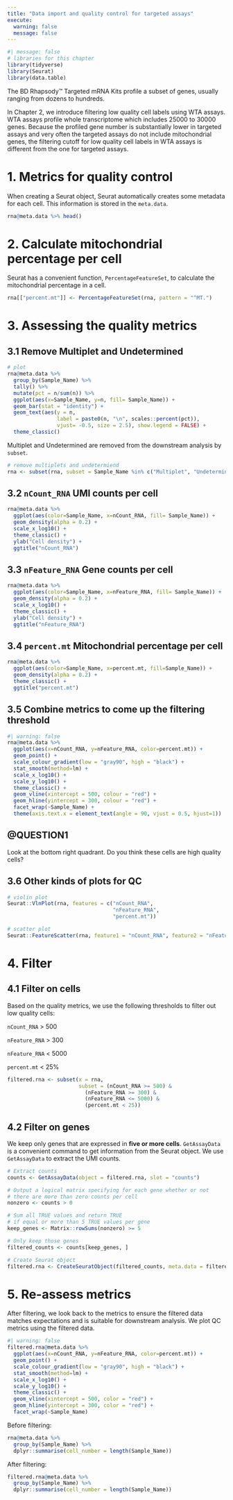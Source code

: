 ```yaml
---
title: "Data import and quality control for targeted assays"
execute:
  warning: false
  message: false
---
```


```r
#| message: false
# libraries for this chapter
library(tidyverse)
library(Seurat)
library(data.table)
```

The BD Rhapsody™ Targeted mRNA Kits profile a subset of genes, usually ranging from dozens to hundreds.

In Chapter 2, we introduce filtering low quality cell labels using WTA assays. WTA assays profile whole transcriptome which includes 25000 to 30000 genes. Because the profiled gene number is substantially lower in targeted assays and very often the targeted assays do not include mitochondrial genes, the filtering cutoff for low quality cell labels in WTA assays is different from the one for targeted assays.

# 1. Metrics for quality control

When creating a Seurat object, Seurat automatically creates some metadata for each cell. This information is stored in the `meta.data`.

```r
rna@meta.data %>% head()
```

# 2. Calculate mitochondrial percentage per cell

Seurat has a convenient function, `PercentageFeatureSet`, to calculate the mitochondrial percentage in a cell.

```r
rna[["percent.mt"]] <- PercentageFeatureSet(rna, pattern = "^MT.")
```

# 3. Assessing the quality metrics

## 3.1 Remove Multiplet and Undetermined

```r
# plot
rna@meta.data %>% 
  group_by(Sample_Name) %>% 
  tally() %>% 
  mutate(pct = n/sum(n)) %>% 
  ggplot(aes(x=Sample_Name, y=n, fill= Sample_Name)) + 
  geom_bar(stat = "identity") +
  geom_text(aes(y = n,
                label = paste0(n, "\n", scales::percent(pct)),
                vjust= -0.5, size = 2.5), show.legend = FALSE) + 
  theme_classic()
```

Multiplet and Undetermined are removed from the downstream analysis by `subset`.

```r
# remove multiplets and undetermiend
rna <- subset(rna, subset = Sample_Name %in% c("Multiplet", "Undetermined"), invert = T)
```

## 3.2 `nCount_RNA` UMI counts per cell

```r
rna@meta.data %>% 
  ggplot(aes(color=Sample_Name, x=nCount_RNA, fill= Sample_Name)) + 
  geom_density(alpha = 0.2) + 
  scale_x_log10() + 
  theme_classic() +
  ylab("Cell density") +
  ggtitle("nCount_RNA")
```

## 3.3 `nFeature_RNA` Gene counts per cell

```r
rna@meta.data %>% 
  ggplot(aes(color=Sample_Name, x=nFeature_RNA, fill= Sample_Name)) + 
  geom_density(alpha = 0.2) + 
  scale_x_log10() + 
  theme_classic() +
  ylab("Cell density") +
  ggtitle("nFeature_RNA")
```

## 3.4 `percent.mt` Mitochondrial percentage per cell

```r
rna@meta.data %>% 
  ggplot(aes(color=Sample_Name, x=percent.mt, fill=Sample_Name)) + 
  geom_density(alpha = 0.2) + 
  theme_classic() +
  ggtitle("percent.mt")
```

## 3.5 Combine metrics to come up the filtering threshold

```r
#| warning: false
rna@meta.data %>% 
  ggplot(aes(x=nCount_RNA, y=nFeature_RNA, color=percent.mt)) + 
  geom_point() + 
  scale_colour_gradient(low = "gray90", high = "black") +
  stat_smooth(method=lm) +
  scale_x_log10() + 
  scale_y_log10() + 
  theme_classic() +
  geom_vline(xintercept = 500, colour = "red") +
  geom_hline(yintercept = 300, colour = "red") +
  facet_wrap(~Sample_Name) +
  theme(axis.text.x = element_text(angle = 90, vjust = 0.5, hjust=1))
```

::: callout-note
# @QUESTION1

Look at the bottom right quadrant. Do you think these cells are high quality cells?
:::

## 3.6 Other kinds of plots for QC

```r
# violin plot
Seurat::VlnPlot(rna, features = c("nCount_RNA", 
                                  "nFeature_RNA",
                                  "percent.mt"))
```

```r
# scatter plot
Seurat::FeatureScatter(rna, feature1 = "nCount_RNA", feature2 = "nFeature_RNA")
```

# 4. Filter

## 4.1 Filter on cells

Based on the quality metrics, we use the following thresholds to filter out low quality cells:

`nCount_RNA` \> 500

`nFeature_RNA` \> 300

`nFeature_RNA` \< 5000

`percent.mt` \< 25%

```r
filtered.rna <- subset(x = rna, 
                       subset = (nCount_RNA >= 500) & 
                         (nFeature_RNA >= 300) &
                         (nFeature_RNA <= 5000) &
                         (percent.mt < 25))
```

## 4.2 Filter on genes

We keep only genes that are expressed in **five or more cells**. `GetAssayData` is a convenient command to get information from the Seurat object. We use `GetAssayData` to extract the UMI counts.

```r
# Extract counts
counts <- GetAssayData(object = filtered.rna, slot = "counts")

# Output a logical matrix specifying for each gene whether or not 
# there are more than zero counts per cell
nonzero <- counts > 0

# Sum all TRUE values and return TRUE 
# if equal or more than 5 TRUE values per gene
keep_genes <- Matrix::rowSums(nonzero) >= 5

# Only keep those genes
filtered_counts <- counts[keep_genes, ]

# Create Seurat object
filtered.rna <- CreateSeuratObject(filtered_counts, meta.data = filtered.rna@meta.data)
```

# 5. Re-assess metrics

After filtering, we look back to the metrics to ensure the filtered data matches expectations and is suitable for downstream analysis. We plot QC metrics using the filtered data.

```r
#| warning: false
filtered.rna@meta.data %>% 
  ggplot(aes(x=nCount_RNA, y=nFeature_RNA, color=percent.mt)) + 
  geom_point() + 
  scale_colour_gradient(low = "gray90", high = "black") +
  stat_smooth(method=lm) +
  scale_x_log10() + 
  scale_y_log10() + 
  theme_classic() +
  geom_vline(xintercept = 500, color = "red") +
  geom_hline(yintercept = 300, color = "red") +
  facet_wrap(~Sample_Name)
```

Before filtering:

```r
rna@meta.data %>% 
  group_by(Sample_Name) %>% 
  dplyr::summarise(cell_number = length(Sample_Name))
```

After filtering:

```r
filtered.rna@meta.data %>% 
  group_by(Sample_Name) %>% 
  dplyr::summarise(cell_number = length(Sample_Name))
```
